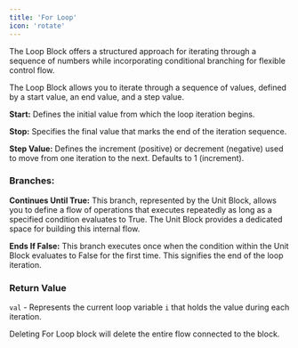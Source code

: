 ```yaml
--- 
title: 'For Loop' 
icon: 'rotate'
---
```

 

The Loop Block offers a structured approach for iterating through a sequence of numbers while incorporating conditional branching for flexible control flow.

The Loop Block allows you to iterate through a sequence of values, defined by a start value, an end value, and a step value. 

**Start:** Defines the initial value from which the loop iteration begins.

**Stop:** Specifies the final value that marks the end of the iteration sequence.

**Step Value:** Defines the increment (positive) or decrement (negative) used to move from one iteration to the next. Defaults to 1 (increment).

###  Branches:

**Continues Until True:** This branch, represented by the Unit Block, allows you to define a flow of operations that executes repeatedly as long as a specified condition evaluates to True. The Unit Block provides a dedicated space for building this internal flow.

**Ends If False:** This branch executes once when the condition within the Unit Block evaluates to False for the first time. This signifies the end of the loop iteration.


### Return Value

`val` - Represents the current loop variable `i` that holds the value during each iteration.

<Warning> 
 
Deleting For Loop block will delete the entire flow connected to the block. 

</Warning>
